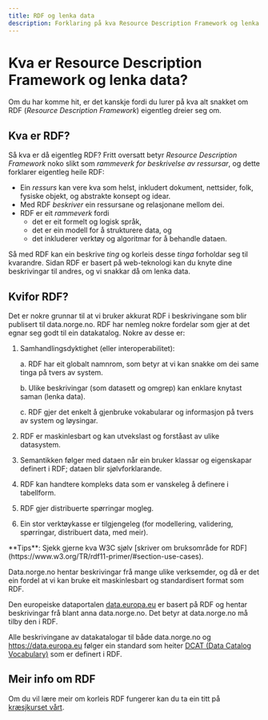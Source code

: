 ```yaml
---
title: RDF og lenka data
description: Forklaring på kva Resource Description Framework og lenka data er og kvifor data.norge.no brukar det.
---
```


# Kva er Resource Description Framework og lenka data?

Om du har komme hit, er det kanskje fordi du lurer på kva alt snakket om RDF (_Resource Description Framework_) eigentleg dreier seg om.

## Kva er RDF?

Så kva er då eigentleg RDF? Fritt oversatt betyr _Resource Description Framework_ noko slikt som _rammeverk for beskrivelse av ressursar_, og dette forklarer eigentleg heile RDF:

- Ein _ressurs_ kan vere kva som helst, inkludert dokument, nettsider, folk, fysiske objekt, og abstrakte konsept og idear.
- Med RDF _beskriver_ ein ressursane og relasjonane mellom dei.
- RDF er eit _rammeverk_ fordi
    - det er eit formelt og logisk språk,
    - det er ein modell for å strukturere data, og
    - det inkluderer verktøy og algoritmar for å behandle dataen.

Så med RDF kan ein beskrive _ting_ og korleis desse _tinga_ forholdar seg til kvarandre.
Sidan RDF er basert på web-teknologi kan du knyte dine beskrivingar til andres, og vi snakkar då om lenka data.

## Kvifor RDF?

Det er nokre grunnar til at vi bruker akkurat RDF i beskrivingane som blir publisert til data.norge.no.
RDF har nemleg nokre fordelar som gjer at det egnar seg godt til ein datakatalog. Nokre av desse er:

1. Samhandlingsdyktighet (eller interoperabilitet):

    a. RDF har eit globalt namnrom, som betyr at vi kan snakke om dei same tinga på tvers av system.

    b. Ulike beskrivingar (som datasett og omgrep) kan enklare knytast saman (lenka data).

    c. RDF gjer det enkelt å gjenbruke vokabularar og informasjon på tvers av system og løysingar.

2. RDF er maskinlesbart og kan utvekslast og forståast av ulike datasystem.
3. Semantikken følger med dataen når ein bruker klassar og eigenskapar definert i RDF; dataen blir sjølvforklarande.
4. RDF kan handtere kompleks data som er vanskeleg å definere i tabellform.
5. RDF gjer distribuerte spørringar mogleg.
6. Ein stor verktøykasse er tilgjengeleg (for modellering, validering, spørringar, distribuert data, med meir).

<Alert data-size='sm'>
    **Tips**: Sjekk gjerne kva W3C sjølv [skriver om bruksområde for
    RDF](https://www.w3.org/TR/rdf11-primer/#section-use-cases).
</Alert>

Data.norge.no hentar beskrivingar frå mange ulike verksemder, og då er det ein fordel at vi kan bruke eit maskinlesbart og standardisert format som RDF.

Den europeiske dataportalen [data.europa.eu](https://data.europa.eu) er basert på RDF og hentar beskrivingar frå blant anna data.norge.no. Det betyr at data.norge.no må tilby den i RDF.

Alle beskrivingane av datakatalogar til både data.norge.no og https://data.europa.eu følger ein standard som heiter [DCAT (Data Catalog Vocabulary)](https://www.w3.org/TR/vocab-dcat-3/) som er definert i RDF.

## Meir info om RDF

Om du vil lære meir om korleis RDF fungerer kan du ta ein titt på [kræsjkurset vårt](/docs/sharing-data/rdf/rdf-crash-course).

